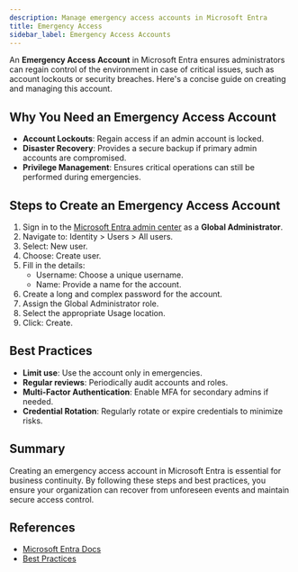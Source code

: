 ```yaml
---
description: Manage emergency access accounts in Microsoft Entra
title: Emergency Access
sidebar_label: Emergency Access Accounts
---
```


<!-- # How to Create an Emergency Access Account in Microsoft Entra -->

An **Emergency Access Account** in Microsoft Entra ensures administrators can regain control of the environment in case of critical issues, such as account lockouts or security breaches. Here's a concise guide on creating and managing this account.

## Why You Need an Emergency Access Account

- **Account Lockouts**: Regain access if an admin account is locked.
- **Disaster Recovery**: Provides a secure backup if primary admin accounts are compromised.
- **Privilege Management**: Ensures critical operations can still be performed during emergencies.

## Steps to Create an Emergency Access Account 

1. Sign in to the [Microsoft Entra admin center](https://entra.microsoft.com) as a **Global Administrator**.
1. Navigate to: Identity > Users > All users.
1. Select: New user.
1. Choose: Create user.
1. Fill in the details:
    - Username: Choose a unique username.
    - Name: Provide a name for the account.
1. Create a long and complex password for the account.
1. Assign the Global Administrator role.
1. Select the appropriate Usage location.
1. Click: Create.

<!-- 3. **Select**: **New user**.
4. **Choose**: **Create user**.
5. **Fill in the details**:
   - **User name**: Choose a unique username.
   - **Name**: Provide a name for the account.
6. **Create a long and complex password** for the account.
7. **Assign the Global Administrator role** under the Roles section.
8. **Select the appropriate Usage location**.
9. **Click**: **Create**. -->



## Best Practices
- **Limit use**: Use the account only in emergencies.
- **Regular reviews**: Periodically audit accounts and roles.
- **Multi-Factor Authentication**: Enable MFA for secondary admins if needed.
- **Credential Rotation**: Regularly rotate or expire credentials to minimize risks.

## Summary
Creating an emergency access account in Microsoft Entra is essential for business continuity. By following these steps and best practices, you ensure your organization can recover from unforeseen events and maintain secure access control.

## References
- [Microsoft Entra Docs](https://learn.microsoft.com/en-us/entra/identity/role-based-access-control/security-emergency-access)
- [Best Practices](https://ourcloudnetwork.com/best-practice-for-emergency-access-accounts-in-microsoft-entra/)